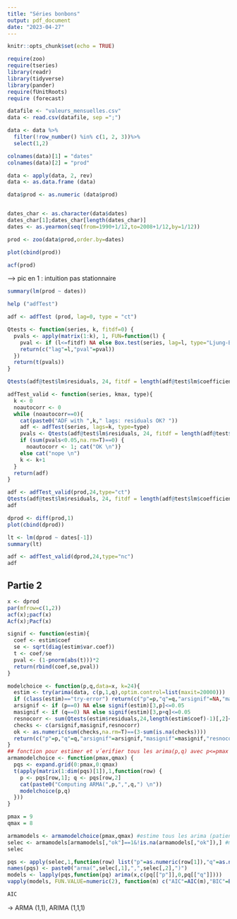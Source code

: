 ```yaml
---
title: "Séries bonbons"
output: pdf_document
date: "2023-04-27"
---
```


```r
knitr::opts_chunk$set(echo = TRUE)
```

```r
require(zoo)
require(tseries)
library(readr)
library(tidyverse)
library(pander)
require(fUnitRoots)
require (forecast)
```

```r
datafile <- "valeurs_mensuelles.csv"
data <- read.csv(datafile, sep =";")

data <- data %>% 
  filter(!row_number() %in% c(1, 2, 3))%>%
  select(1,2)

colnames(data)[1] = "dates"
colnames(data)[2] = "prod"

data <- apply(data, 2, rev)
data <- as.data.frame (data)

data$prod <- as.numeric (data$prod)


dates_char <- as.character(data$dates)
dates_char[1];dates_char[length(dates_char)]
dates <- as.yearmon(seq(from=1990+1/12,to=2008+1/12,by=1/12))

prod <- zoo(data$prod,order.by=dates)

```

```r
plot(cbind(prod))
```
```r
acf(prod)
```
--> pic en 1 : intuition pas stationnaire

```r
summary(lm(prod ~ dates))
```
```r
help ("adfTest")
```

```r
adf <- adfTest (prod, lag=0, type = "ct")
```


```r
Qtests <- function(series, k, fitdf=0) {
  pvals <- apply(matrix(1:k), 1, FUN=function(l) {
    pval <- if (l<=fitdf) NA else Box.test(series, lag=l, type="Ljung-Box", fitdf=fitdf)$p.value
    return(c("lag"=l,"pval"=pval))
  })
  return(t(pvals))
}

Qtests(adf@test$lm$residuals, 24, fitdf = length(adf@test$lm$coefficients))
```

```r
adfTest_valid <- function(series, kmax, type){
  k <- 0
  noautocorr <- 0
  while (noautocorr==0){
    cat(paste0("ADF with ",k," lags: residuals OK? "))
    adf <- adfTest(series, lags=k, type=type)
    pvals <- Qtests(adf@test$lm$residuals, 24, fitdf = length(adf@test$lm$coefficients))[,2]
    if (sum(pvals<0.05,na.rm=T)==0) {
      noautocorr <- 1; cat("OK \n")}
    else cat("nope \n")
    k <- k+1
  }
  return(adf)
}

adf <- adfTest_valid(prod,24,type="ct")
Qtests(adf@test$lm$residuals, 24, fitdf = length(adf@test$lm$coefficients))
adf
```

```r
dprod <- diff(prod,1)
plot(cbind(dprod))
```
```r
lt <- lm(dprod ~ dates[-1])
summary(lt)
```

```r
adf <- adfTest_valid(dprod,24,type="nc")
adf
```
## Partie 2

```r
x <- dprod
par(mfrow=c(1,2))
acf(x);pacf(x)
Acf(x);Pacf(x)
```

```r
signif <- function(estim){
  coef <- estim$coef
  se <- sqrt(diag(estim$var.coef))
  t <- coef/se
  pval <- (1-pnorm(abs(t)))*2
  return(rbind(coef,se,pval))
}

modelchoice <- function(p,q,data=x, k=24){
  estim <- try(arima(data, c(p,1,q),optim.control=list(maxit=20000)))
  if (class(estim)=="try-error") return(c("p"=p,"q"=q,"arsignif"=NA,"masignif"=NA,"resnocorr"=NA, "ok"=NA))
  arsignif <- if (p==0) NA else signif(estim)[3,p]<=0.05
  masignif <- if (q==0) NA else signif(estim)[3,p+q]<=0.05
  resnocorr <- sum(Qtests(estim$residuals,24,length(estim$coef)-1)[,2]<=0.05,na.rm=T)==0
  checks <- c(arsignif,masignif,resnocorr)
  ok <- as.numeric(sum(checks,na.rm=T)==(3-sum(is.na(checks))))
  return(c("p"=p,"q"=q,"arsignif"=arsignif,"masignif"=masignif,"resnocorr"=resnocorr,"ok"=ok))
}
## fonction pour estimer et v´erifier tous les arima(p,q) avec p<=pmax et q<=max
armamodelchoice <- function(pmax,qmax) {
  pqs <- expand.grid(0:pmax,0:qmax) 
  t(apply(matrix(1:dim(pqs)[1]),1,function(row) {
    p <- pqs[row,1]; q <- pqs[row,2]
    cat(paste0("Computing ARMA(",p,",",q,") \n"))
    modelchoice(p,q)
  }))
}

pmax = 9
qmax = 8

armamodels <- armamodelchoice(pmax,qmax) #estime tous les arima (patienter...)
selec <- armamodels[armamodels[,"ok"]==1&!is.na(armamodels[,"ok"]),] #modèles bien ajustés et valides
selec
```

```r
pqs <- apply(selec,1,function(row) list("p"=as.numeric(row[1]),"q"=as.numeric(row[2])))
names(pqs) <- paste0("arma(",selec[,1],",",selec[,2],")")
models <- lapply(pqs,function(pq) arima(x,c(pq[["p"]],0,pq[["q"]])))
vapply(models, FUN.VALUE=numeric(2), function(m) c("AIC"=AIC(m),"BIC"=BIC(m)))

AIC
```

-> ARMA (1,1), ARIMA (1,1,1)

